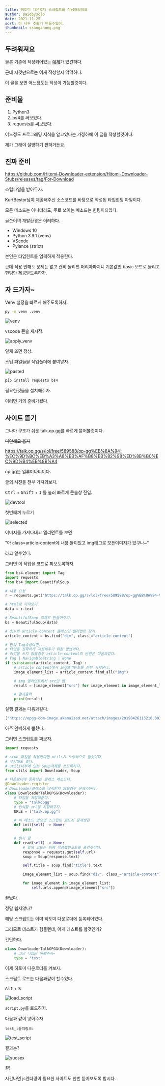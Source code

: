 ```yaml
---
title: 히토미 다운로더 스크립트를 작성해보아요
author: saidbysolo
date: 2021-11-25
sort: 야 너두 추출기 만들수있어.
thumbnail: ssanganung.png
---
```


## 두려워져요

물론 기존에 작성되어있는 [예제](https://github.com/KurtBestor/Hitomi-Downloader/wiki/How-to-write-a-script)가 있긴하다.

근데 저것만으로는 어케 작성할지 막막하다.

이 글을 보면 어느정도는 작성이 가능할것이다.

## 준비물

1. Python3
2. bs4를 써보았다.
3. requests를 써보았다.

어느정도 프로그래밍 지식을 알고있다는 가정하에 이 글을 작성할것이다.

제가 그래야 설명하기 편하거든요.

## 진짜 준비

https://github.com/Hitomi-Downloader-extension/Hitomi-Downloader-Stubs/releases/tag/For-Download

스텁파일을 받아두자.

KurtBestor님이 제공해주신 소스코드를 바탕으로 작성된 타입힌팅 파일이다.

모든 메소드는 아니더라도, 주로 쓰이는 메소드는 힌팅이되있다.

글쓴이의 개발환경은 이러하다.

* Windows 10
* Python 3.9.1 (venv)
* VScode
* Pylance (strict)

본인은 타입힌트를 엄격하게 적용한다.

근데 적용 안해도 문제는 없고 괜히 돌리면 머리아파지니 기본값인 basic 모드로 돌리고 힌팅만 제공받도록하자.

## 자 드가자~

Venv 설정을 빠르게 해주도록하자.

```sh
py -m venv .venv
```

![venv](./venv.png)

vscode 콘솔 재시작.

![apply_venv](./apply_venv.png)

일케 뜨면 정상.

스텁 파일들을 작업폴더에 붙여넣자.

![pasted](./pasted.png)

```sh
pip install requests bs4
```

필요한것들을 설치해주자.

이러면 거의 준비가됬다.

## 사이트 뜯기

그나마 구조가 쉬운 talk.op.gg를 빠르게 뜯어볼것이다.

~~미안해요 옵지~~

https://talk.op.gg/s/lol/free/589588/op-gg%EB%8A%94-%EC%9D%BC%EB%A3%A8%EB%AF%B8%EB%82%98%ED%8B%B0%EC%9D%B4%EB%8B%A4

op.gg는 일루미나티이다.

글의 사진을 전부 가져와보자.

<kbd>Ctrl</kbd> + <kbd>Shift</kbd> + <kbd>I</kbd> 를 눌러 빠르게 콘솔창 진입.

![devtool](./devtool.png)

첫번째꺼 누르기 

![selected](./selected.png)

이미지를 가져다대고 엘리먼트를 보면

"아 class=article-content에 내용 들이있고 img태그로 모든이미지가 있구나~"

라고 알수있다.

그러면 이 작업을 코드로 짜보도록하자.

```py
from bs4.element import Tag
import requests
from bs4 import BeautifulSoup

# 내용 요청
r = requests.get("https://talk.op.gg/s/lol/free/589588/op-gg%EB%8A%94-%EC%9D%BC%EB%A3%A8%EB%AF%B8%EB%82%98%ED%8B%B0%EC%9D%B4%EB%8B%A4")

# html로 가져오기.
data = r.text

# BeautifulSoup 객체로 만들어주기.
bs = BeautifulSoup(data)

# div의 article-content 클래스인 엘리먼트 찾기
article_content = bs.find("div", class_="article-content")

# 만약 Tag속성이면..
# 타입을 정확하게 지정해주기 위한 방법이다.
# 이것을 쓰지 않을경우 article-content의 반환은 다음과같다.
# Tag | NavigableString | None
if isinstance(article_content, Tag) :
    # article content에서 img엘리먼트를 전부 가져온다.
    image_element_list = article_content.find_all("img")

    # img 엘리먼트에서 src만 뺌
    result = [image_element["src"] for image_element in image_element_list]

    # 결과출력
    print(result)

```

실행 결과는 다음과같다.

```sh
['https://opgg-com-image.akamaized.net/attach/images/20190426113210.393073.jpeg', 'https://opgg-com-image.akamaized.net/attach/images/20190901154547.393073.jpg', 'https://opgg-com-image.akamaized.net/attach/images/20190901154613.393073.jpg', 'https://opgg-com-image.akamaized.net/attach/images/20190901154709.393073.jpg', 'https://opgg-com-image.akamaized.net/attach/images/20190901154754.393073.jpg', 'https://opgg-com-image.akamaized.net/attach/images/20190901154828.393073.jpg', 'https://opgg-com-image.akamaized.net/attach/images/20190901154852.393073.jpg', 'https://opgg-com-image.akamaized.net/attach/images/20190901154929.393073.jpg', 'https://opgg-com-image.akamaized.net/attach/images/20190901155001.393073.jpg', 'https://opgg-com-image.akamaized.net/attach/images/20190901155035.393073.jpg', 'https://opgg-com-image.akamaized.net/attach/images/20190421002639.393073.png', 'https://opgg-com-image.akamaized.net/attach/images/20190421002714.393073.png', 'https://opgg-com-image.akamaized.net/attach/images/20190421002818.393073.png', 'https://opgg-com-image.akamaized.net/attach/images/20190421002956.393073.png']
```

아주 완벽하게 뽑혔다.

그러면 스크립트를 짜보자.


```py
import requests

# stub 파일을 적용했다면 utils가 노랑색으로 뜰것이다.
# 무시해도 좋다.
# utils내부에 있는 Soup객체를 쓰도록하자.
from utils import Downloader, Soup

# 다운로더에 등록하는 클래스 메소드다.
@Downloader.register
# Downloader클래스를 상속받지 않을경우 문제가된다.
class DownloaderTalkOPGG(Downloader):
    # 타입을 지정해준다.
    type = "talkopgg"
    # 인식할 url을 지정해주자.
    URLS = ["talk.op.gg"]

    # 이 메소드 없으면 스크립트 로드시 문제생김
    def init(self) -> None:
        pass

    # 읽기 끝
    def read(self) -> None:
        # 밑에 코드는 위에 작성했던코드를 줄인것이다.
        response = requests.get(self.url)
        soup = Soup(response.text)

        self.title = soup.find("title").text

        image_element_list = soup.find("div", class_="article-content").findAll("img")

        for image_element in image_element_list:
            self.urls.append(image_element["src"])
```

끝났다.

정말 쉽지않나?

해당 스크립트는 이미 히토미 다운로더에 등록되어있다.

그러므로 테스트가 힘들텐데, 어케 테스트를 할것인가?

간단하다.

```py
class DownloaderTalkOPGG(Downloader):
    # 그냥 타입만 바꿔주자~
    type = "test"
```

이제 히토미 다운로더를 켜보자.

스크립트 로드는 다음과같이 할수있다.

<kbd>Alt</kbd> + <kbd>S</kbd>

![load_script](./load_script.png)

``script.py``를 로드하자.

다음과 같이 넣어주자

``test_:옵지링크:``

![test_script](./text_script.png)

결과는?

![sucsex](./sucsex.png)

끝!


시간나면 js렌더링이 필요한 사이트도 한번 뜯어보도록 합시다.